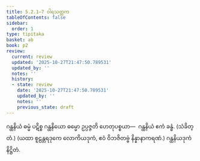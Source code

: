 ```yaml
---
title: 5.2.1–7 ဝါရသတ္တက
tableOfContents: false
sidebar:
  order: 1
type: tipitaka
basket: ab
book: p2
review:
  current: review
  updated: '2025-10-27T21:47:50.789531'
  updated_by: ''
  notes: ''
  history:
  - state: review
    date: '2025-10-27T21:47:50.789531'
    updated_by: ''
    notes: ''
    previous_state: draft
---
```



<ReviewStatus review={frontmatter.review} showDetails={true} />

<HypothesisAnnotation frontmatter={frontmatter} />

<DynamicBreadcrumb />

<Division number="44" book="p2" e="ch" v="38" p="171">

<Paragraph number="1716" book="p2">
ဂန္ထနိယံ ဓမ္မံ ပဋိစ္စ ဂန္ထနိယော ဓမ္မော ဥပ္ပဇ္ဇတိ ဟေတုပစ္စယာ—  ဂန္ထနိယံ ဧကံ ခန္ဓံ. (သံခိတ္တံ.)
</Paragraph>

<Paragraph number="1717" book="p2">
(ယထာ စူဠန္တရဒုကေ လောကိယဒုကံ, ဧဝံ ဝိဘဇိတဗ္ဗံ နိန္နာနာကရဏံ.)

</Paragraph>
</Division>

<Paragraph number="1718" type="center" book="p2">
ဂန္ထနိယဒုကံ နိဋ္ဌိတံ.
</Paragraph>